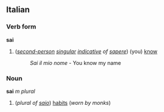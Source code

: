 ==Italian==
===Verb form===
'''sai'''

#(''[[second-person]] [[singular]] [[indicative]] of [[sapere]]'') (you) [[know]]
#:''Sai il mio nome'' - You know my name

===Noun===
'''sai''' ''m plural''

#(''plural of [[saio]]'') [[habit]]s (''worn by monks'')